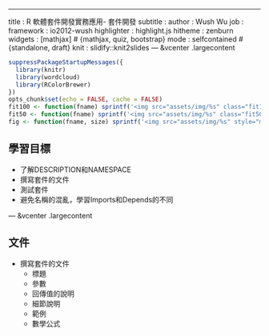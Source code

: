 ---
title       : R 軟體套件開發實務應用- 套件開發
subtitle    : 
author      : Wush Wu
job         : 
framework   : io2012-wush
highlighter : highlight.js
hitheme     : zenburn
widgets     : [mathjax]            # {mathjax, quiz, bootstrap}
mode        : selfcontained # {standalone, draft}
knit        : slidify::knit2slides
--- &vcenter .largecontent

```r
suppressPackageStartupMessages({
  library(knitr)
  library(wordcloud)
  library(RColorBrewer)
})
opts_chunk$set(echo = FALSE, cache = FALSE)
fit100 <- function(fname) sprintf('<img src="assets/img/%s" class="fit100" />', fname)
fit50 <- function(fname) sprintf('<img src="assets/img/%s" class="fit50" />', fname)
fig <- function(fname, size) sprintf('<img src="assets/img/%s" style="max-width:%d%%;max-height:%d%%;" />', fname, size, size)
```

## 學習目標

- 了解DESCRIPTION和NAMESPACE
- 撰寫套件的文件
- 測試套件
- 避免名稱的混亂，學習Imports和Depends的不同

--- &vcenter .largecontent

## 文件

- 撰寫套件的文件
    - 標題
    - 參數
    - 回傳值的說明
    - 細節說明
    - 範例
    - 數學公式
